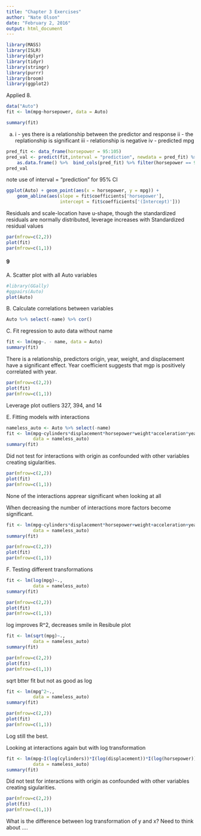```yaml
---
title: "Chapter 3 Exercises"
author: "Nate Olson"
date: "February 2, 2016"
output: html_document
---
```

```r
library(MASS)
library(ISLR)
library(dplyr)
library(tidyr)
library(stringr)
library(purrr)
library(broom)
library(ggplot2)
```


Applied
8. 
```r
data("Auto")
fit <- lm(mpg~horsepower, data = Auto)
```

```r
summary(fit)
```

a.
i - yes there is a relationship between the predictor and response
ii - the replationship is significant
iii - relationship is negative
iv - predicted mpg
```r
pred_fit <- data_frame(horsepower = 95:105)
pred_val <- predict(fit,interval = "prediction", newdata = pred_fit) %>% 
    as.data.frame() %>%  bind_cols(pred_fit) %>% filter(horsepower == 98)
pred_val 
```
note use of interval = "prediction" for 95% CI

```r
ggplot(Auto) + geom_point(aes(x = horsepower, y = mpg)) + 
    geom_abline(aes(slope = fit$coefficients['horsepower'], 
                    intercept = fit$coefficients['(Intercept)']))
```

Residuals and scale-location have u-shape, though the standardized residuals are normally distributed, leverage increases with Standardized residual values
```r
par(mfrow=c(2,2))
plot(fit)
par(mfrow=c(1,1))
```

#### 9
A. Scatter plot with all Auto variables
```r
#library(GGally)
#ggpairs(Auto)
plot(Auto)
```

B. Calculate correlations between variables
```r
Auto %>% select(-name) %>% cor()
```

C. Fit regression to auto data without name
```r
fit <- lm(mpg~. - name, data = Auto)
summary(fit)
```

There is a relationship, predictors origin, year, weight, and displacement have a significant effect. Year coefficient suggests that mgp is positively correlated with year.

```r
par(mfrow=c(2,2))
plot(fit)
par(mfrow=c(1,1))
```

Leverage plot outliers 327, 394, and 14

E. Fitting models with interactions
```r
nameless_auto <- Auto %>% select(-name)
fit <- lm(mpg~cylinders*displacement*horsepower*weight*acceleration*year + origin,
          data = nameless_auto)
summary(fit)
```

Did not test for interactions with origin as confounded with other variables creating sigularities. 
```r
par(mfrow=c(2,2))
plot(fit)
par(mfrow=c(1,1))
```
None of the interactions apprear significant when looking at all

When decreasing the number of interactions more factors become significant.
```r
fit <- lm(mpg~cylinders*displacement*horsepower+weight+acceleration+year + origin,
          data = nameless_auto)
summary(fit)
```

```r
par(mfrow=c(2,2))
plot(fit)
par(mfrow=c(1,1))
```

F. Testing different transformations
```r
fit <- lm(log(mpg)~.,
          data = nameless_auto)
summary(fit)
```

```r
par(mfrow=c(2,2))
plot(fit)
par(mfrow=c(1,1))
```

log improves R^2, decreases smile in Resibule plot

```r
fit <- lm(sqrt(mpg)~.,
          data = nameless_auto)
summary(fit)
```

```r
par(mfrow=c(2,2))
plot(fit)
par(mfrow=c(1,1))
```

sqrt btter fit but not as good as log

```r

fit <- lm(mpg^2~.,
          data = nameless_auto)
summary(fit)
```

```r
par(mfrow=c(2,2))
plot(fit)
par(mfrow=c(1,1))
```
Log still the best.

Looking at interactions again but with log transformation
```r
fit <- lm(mpg~I(log(cylinders))*I(log(displacement))*I(log(horsepower))*I(log(weight))*I(log(acceleration))*I(log(year)) + origin,
          data = nameless_auto)
summary(fit)
```

Did not test for interactions with origin as confounded with other variables creating sigularities. 
```r
par(mfrow=c(2,2))
plot(fit)
par(mfrow=c(1,1))
```

What is the difference between log transformation of y and x? Need to think about ....